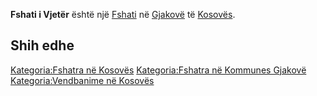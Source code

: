 {{Fshat në Kosovës
 | Emri                = Fshati i Vjetër
 | EmriAlt                = Fshat i Vjeter,Fshat i Vjetër,Fshati i Vjeter,Fshati i Vjetër,Katuni i Vi,Staro Selo,Staroselle,Starosellë,Старо Село
 | Emri (Rasa dhanore) = 
 | Figura              = 
 | Shteti              = Kosovës
 | Komuna              = Gjakovë
 | Kodi postar         = 
 | Sipërfaqja          = 

 | Popullsia           = 

 | Regj. i popullsisë  = 
 | Dend. e popullsisë  = 
 | Faqja zyrtare       = 
 <!--- Koordinatat ----> 
 | Gjerësia            = 42.36444
 | Gjatësia            = 21.19583
 | Lartësia            = 
}}
'''Fshati i Vjetër''' është një [[Fshati]] në [[Gjakovë]] të [[Kosovës]].

<!-- == Gjeografia == -->
<!-- == Historia == -->
<!-- == Demografia == -->
== Shih edhe ==
{{Komuna Gjakovë}}
{{Kosovo-Administrata-Cung}}

[[Kategoria:Fshatra në Kosovës]]
[[Kategoria:Fshatra në Kommunes Gjakovë]]
[[Kategoria:Vendbanime në Kosovës]]